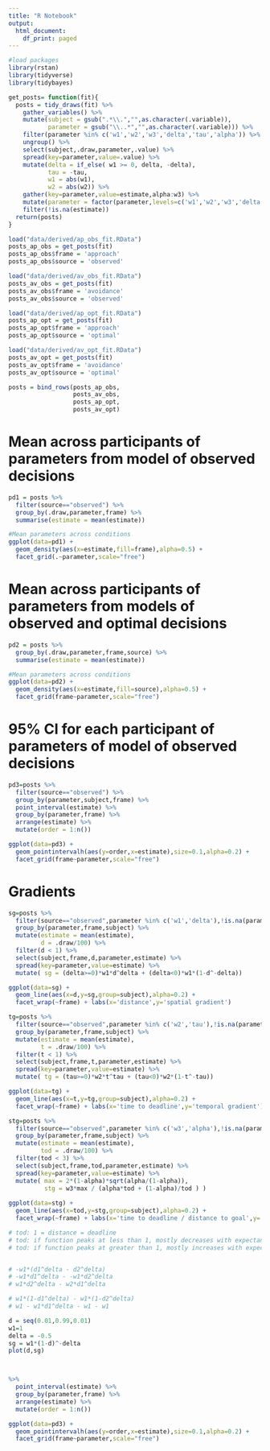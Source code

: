 ```yaml
---
title: "R Notebook"
output:
  html_document:
    df_print: paged
---
```



```r

#load packages
library(rstan)
library(tidyverse)
library(tidybayes)

get_posts= function(fit){
  posts = tidy_draws(fit) %>%
    gather_variables() %>%
    mutate(subject = gsub(".*\\.","",as.character(.variable)),
           parameter = gsub("\\..*","",as.character(.variable))) %>%
    filter(parameter %in% c('w1','w2','w3','delta','tau','alpha')) %>%
    ungroup() %>%
    select(subject,.draw,parameter,.value) %>%
    spread(key=parameter,value=.value) %>%
    mutate(delta = if_else( w1 >= 0, delta, -delta),
           tau = -tau,
           w1 = abs(w1),
           w2 = abs(w2)) %>%
    gather(key=parameter,value=estimate,alpha:w3) %>%
    mutate(parameter = factor(parameter,levels=c('w1','w2','w3','delta','tau','alpha'))) %>%
    filter(!is.na(estimate))
  return(posts)
}

load("data/derived/ap_obs_fit.RData")
posts_ap_obs = get_posts(fit)
posts_ap_obs$frame = 'approach'
posts_ap_obs$source = 'observed'

load("data/derived/av_obs_fit.RData")
posts_av_obs = get_posts(fit)
posts_av_obs$frame = 'avoidance'
posts_av_obs$source = 'observed'

load("data/derived/ap_opt_fit.RData")
posts_ap_opt = get_posts(fit)
posts_ap_opt$frame = 'approach'
posts_ap_opt$source = 'optimal'

load("data/derived/av_opt_fit.RData")
posts_av_opt = get_posts(fit)
posts_av_opt$frame = 'avoidance'
posts_av_opt$source = 'optimal'

posts = bind_rows(posts_ap_obs,
                  posts_av_obs,
                  posts_ap_opt,
                  posts_av_opt)

```

# Mean across participants of parameters from model of observed decisions

```r

pd1 = posts %>%
  filter(source=="observed") %>%
  group_by(.draw,parameter,frame) %>%
  summarise(estimate = mean(estimate))

#Mean parameters across conditions
ggplot(data=pd1) +
  geom_density(aes(x=estimate,fill=frame),alpha=0.5) +
  facet_grid(.~parameter,scale="free")


```

# Mean across participants of parameters from models of observed and optimal decisions

```r

pd2 = posts %>%
  group_by(.draw,parameter,frame,source) %>%
  summarise(estimate = mean(estimate))

#Mean parameters across conditions
ggplot(data=pd2) +
  geom_density(aes(x=estimate,fill=source),alpha=0.5) +
  facet_grid(frame~parameter,scale="free")

```


# 95% CI for each participant of parameters of model of observed decisions

```r

pd3=posts %>%
  filter(source=="observed") %>%
  group_by(parameter,subject,frame) %>%
  point_interval(estimate) %>%
  group_by(parameter,frame) %>%
  arrange(estimate) %>%
  mutate(order = 1:n())

ggplot(data=pd3) +
  geom_pointintervalh(aes(y=order,x=estimate),size=0.1,alpha=0.2) +
  facet_grid(frame~parameter,scale="free")


```

# Gradients

```r

sg=posts %>%
  filter(source=="observed",parameter %in% c('w1','delta'),!is.na(parameter)) %>%
  group_by(parameter,frame,subject) %>%
  mutate(estimate = mean(estimate),
         d = .draw/100) %>%
  filter(d < 1) %>%
  select(subject,frame,d,parameter,estimate) %>%
  spread(key=parameter,value=estimate) %>%
  mutate( sg = (delta>=0)*w1*d^delta + (delta<0)*w1*(1-d^-delta))

ggplot(data=sg) +
  geom_line(aes(x=d,y=sg,group=subject),alpha=0.2) +
  facet_wrap(~frame) + labs(x='distance',y='spatial gradient')

tg=posts %>%
  filter(source=="observed",parameter %in% c('w2','tau'),!is.na(parameter)) %>%
  group_by(parameter,frame,subject) %>%
  mutate(estimate = mean(estimate),
         t = .draw/100) %>%
  filter(t < 1) %>%
  select(subject,frame,t,parameter,estimate) %>%
  spread(key=parameter,value=estimate) %>%
  mutate( tg = (tau>=0)*w2*t^tau + (tau<0)*w2*(1-t^-tau))

ggplot(data=tg) +
  geom_line(aes(x=t,y=tg,group=subject),alpha=0.2) +
  facet_wrap(~frame) + labs(x='time to deadline',y='temporal gradient')

stg=posts %>%
  filter(source=="observed",parameter %in% c('w3','alpha'),!is.na(parameter)) %>%
  group_by(parameter,frame,subject) %>%
  mutate(estimate = mean(estimate),
         tod = .draw/100) %>%
  filter(tod < 3) %>%
  select(subject,frame,tod,parameter,estimate) %>%
  spread(key=parameter,value=estimate) %>%
  mutate( max = 2*(1-alpha)*sqrt(alpha/(1-alpha)),
          stg = w3*max / (alpha*tod + (1-alpha)/tod ) )
          
ggplot(data=stg) +
  geom_line(aes(x=tod,y=stg,group=subject),alpha=0.2) +
  facet_wrap(~frame) + labs(x='time to deadline / distance to goal',y='spatiotemporal gradient')

# tod: 1 = distance = deadline
# tod: if function peaks at less than 1, mostly decreases with expectancy
# tod: if function peaks at greater than 1, mostly increases with expectancy


# -w1*(d1^delta - d2^delta)
# -w1*d1^delta - -w1*d2^delta
# w1*d2^delta - w2*d1^delta

# w1*(1-d1^delta) - w1*(1-d2^delta)
# w1 - w1*d1^delta - w1 - w1

d = seq(0.01,0.99,0.01)
w1=1
delta = -0.5
sg = w1*(1-d)^-delta
plot(d,sg)



%>%
  point_interval(estimate) %>%
  group_by(parameter,frame) %>%
  arrange(estimate) %>%
  mutate(order = 1:n())

ggplot(data=pd3) +
  geom_pointintervalh(aes(y=order,x=estimate),size=0.1,alpha=0.2) +
  facet_grid(frame~parameter,scale="free")


```
